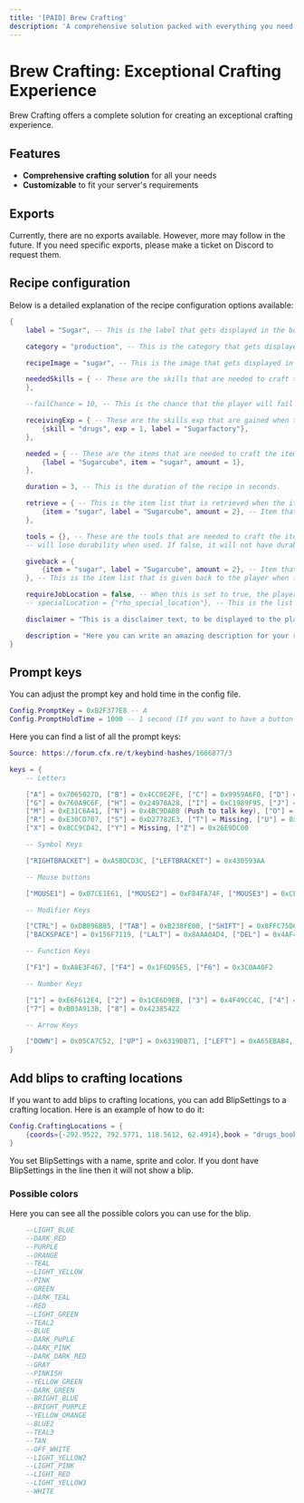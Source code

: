 ```yaml
---
title: '[PAID] Brew Crafting'
description: 'A comprehensive solution packed with everything you need to create an exceptional crafting experience.'
---
```


# Brew Crafting: Exceptional Crafting Experience

Brew Crafting offers a complete solution for creating an exceptional crafting experience.

## Features

- **Comprehensive crafting solution** for all your needs
- **Customizable** to fit your server's requirements

## Exports

Currently, there are no exports available. However, more may follow in the future. If you need specific exports, please make a ticket on Discord to request them.

## Recipe configuration

Below is a detailed explanation of the recipe configuration options available:

```lua
{
    label = "Sugar", -- This is the label that gets displayed in the book

    category = "production", -- This is the category that gets displayed in the book

    recipeImage = "sugar", -- This is the image that gets displayed in the book (itemname -> image from inventory)

    neededSkills = { -- These are the skills that are needed to craft the item. If not set, the player can craft the item without any skills.
    },

    --failChance = 10, -- This is the chance that the player will fail the recipe. If the player fails, they will lose the items needed.

    receivingExp = { -- These are the skills exp that are gained when the item is crafted.
        {skill = "drugs", exp = 1, label = "Sugarfactory"},
    },

    needed = { -- These are the items that are needed to craft the item.
        {label = "Sugarcube", item = "sugar", amount = 1},
    },

    duration = 3, -- This is the duration of the recipe in seconds.

    retrieve = { -- This is the item list that is retrieved when the item is crafted.
        {item = "sugar", label = "Sugarcube", amount = 2}, -- Item that gets given to the player
    },

    tools = {}, -- These are the tools that are needed to craft the item. With useDurability set to true, the tool
    -- will lose durability when used. If false, it will not have durability, just need the item to be in the player's inventory.

    giveback = {
        {item = "sugar", label = "Sugarcube", amount = 2}, -- Item that gets given to the player
    }, -- This is the item list that is given back to the player when the item is crafted.

    requireJobLocation = false, -- When this is set to true, the player must be in the job location of their current set job to craft the item.
    -- specialLocation = {"rho_special_location"}, -- This is the list of polyzones where the player can craft the item. Cannot be used with requireJobLocation.

    disclaimer = "This is a disclaimer text, to be displayed to the player.", -- This is the disclaimer text that gets displayed in orange above the craft button.

    description = "Here you can write an amazing description for your recipe or tell the player what they can do with it." -- This is the description text that gets displayed below the recipe title in the details tab.
}
```

## Prompt keys

You can adjust the prompt key and hold time in the config file.

```lua
Config.PromptKey = 0xB2F377E8 -- A
Config.PromptHoldTime = 1000 -- 1 second (If you want to have a button and not a hold event, set this to 0)
```

Here you can find a list of all the prompt keys:

```lua
Source: https://forum.cfx.re/t/keybind-hashes/1666877/3

keys = {
    -- Letters

    ["A"] = 0x7065027D, ["B"] = 0x4CC0E2FE, ["C"] = 0x9959A6F0, ["D"] = 0xB4E465B4, ["E"] = 0xCEFD9220, ["F"] = 0xB2F377E8,
    ["G"] = 0x760A9C6F, ["H"] = 0x24978A28, ["I"] = 0xC1989F95, ["J"] = 0xF3830D8E, ["K"] = Missing, ["L"] = 0x80F28E95,
    ["M"] = 0xE31C6A41, ["N"] = 0x4BC9DABB (Push to talk key), ["O"] = 0xF1301666, ["P"] = 0xD82E0BD2, ["Q"] = 0xDE794E3E,
    ["R"] = 0xE30CD707, ["S"] = 0xD27782E3, ["T"] = Missing, ["U"] = 0xD8F73058, ["V"] = 0x7F8D09B8, ["W"] = 0x8FD015D8,
    ["X"] = 0x8CC9CD42, ["Y"] = Missing, ["Z"] = 0x26E9DC00

    -- Symbol Keys

    ["RIGHTBRACKET"] = 0xA5BDCD3C, ["LEFTBRACKET"] = 0x430593AA

    -- Mouse buttons

    ["MOUSE1"] = 0x07CE1E61, ["MOUSE2"] = 0xF84FA74F, ["MOUSE3"] = 0xCEE12B50, ["MWUP"] = 0x3076E97C

    -- Modifier Keys

    ["CTRL"] = 0xDB096B85, ["TAB"] = 0xB238FE0B, ["SHIFT"] = 0x8FFC75D6, ["SPACEBAR"] = 0xD9D0E1C0, ["ENTER"] = 0xC7B5340A,
    ["BACKSPACE"] = 0x156F7119, ["LALT"] = 0x8AAA0AD4, ["DEL"] = 0x4AF4D473, ["PGUP"] = 0x446258B6, ["PGDN"] = 0x3C3DD371,

    -- Function Keys

    ["F1"] = 0xA8E3F467, ["F4"] = 0x1F6D95E5, ["F6"] = 0x3C0A40F2

    -- Number Keys

    ["1"] = 0xE6F612E4, ["2"] = 0x1CE6D9EB, ["3"] = 0x4F49CC4C, ["4"] = 0x8F9F9E58, ["5"] = 0xAB62E997, ["6"] = 0xA1FDE2A6,
    ["7"] = 0xB03A913B, ["8"] = 0x42385422

    -- Arrow Keys

    ["DOWN"] = 0x05CA7C52, ["UP"] = 0x6319DB71, ["LEFT"] = 0xA65EBAB4, ["RIGHT"] = 0xDEB34313,
}
```

## Add blips to crafting locations

If you want to add blips to crafting locations, you can add BlipSettings to a crafting location.
Here is an example of how to do it:

```lua
Config.CraftingLocations = {
	{coords={-292.9522, 792.5771, 118.5612, 62.4914},book = "drugs_book",label ="Example Book for as Prompt", jobs= false, BlipSettings = {name = "Example Book", sprite = "blip_ambient_tithing", color = "PINKISH"} }, 
}
```

You set BlipSettings with a name, sprite and color. If you dont have BlipSettings in the line then it will not show a blip.

### Possible colors

Here you can see all the possible colors you can use for the blip.

```lua
    --LIGHT_BLUE 
    --DARK_RED     
    --PURPLE       
    --ORANGE       
    --TEAL         
    --LIGHT_YELLOW 
    --PINK         
    --GREEN        
    --DARK_TEAL    
    --RED          
    --LIGHT_GREEN  
    --TEAL2        
    --BLUE         
    --DARK_PUPLE   
    --DARK_PINK    
    --DARK_DARK_RED
    --GRAY         
    --PINKISH      
    --YELLOW_GREEN 
    --DARK_GREEN    
    --BRIGHT_BLUE   
    --BRIGHT_PURPLE 
    --YELLOW_ORANGE 
    --BLUE2         
    --TEAL3         
    --TAN           
    --OFF_WHITE     
    --LIGHT_YELLOW2 
    --LIGHT_PINK    
    --LIGHT_RED     
    --LIGHT_YELLOW3 
    --WHITE         
```
